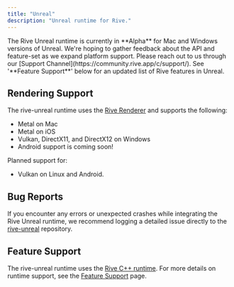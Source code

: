 ```yaml
---
title: "Unreal"
description: "Unreal runtime for Rive."
---
```


<Note>
  The Rive Unreal runtime is currently in **Alpha** for Mac and Windows versions of Unreal. We're hoping to gather feedback about the API and feature-set as we expand platform support. Please reach out to us through our [Support Channel](https://community.rive.app/c/support/).
</Note>

<Note>
  See '**Feature Support**' below for an updated list of Rive features in Unreal.
</Note>

## Rendering Support

The rive-unreal runtime uses the [Rive Renderer](https://rive.app/renderer) and supports the following:

- Metal on Mac
- Metal on iOS
- Vulkan, DirectX11, and DirectX12 on Windows
- Android support is coming soon\!

Planned support for:

- Vulkan on Linux and Android.

## Bug Reports

If you encounter any errors or unexpected crashes while integrating the Rive Unreal runtime, we recommend logging a detailed issue directly to the [rive-unreal](https://github.com/rive-app/rive-unreal/issues) repository.

## Feature Support

The rive-unreal runtime uses the [Rive C\+\+ runtime](https://github.com/rive-app/rive-cpp). For more details on runtime support, see the [Feature Support](/feature-support) page.